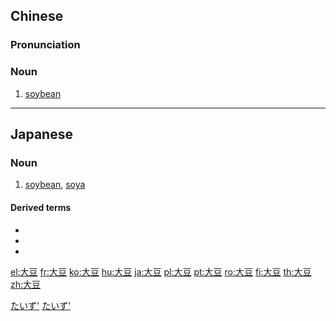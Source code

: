 ==Chinese==
{{zh-forms}}

===Pronunciation===
{{zh-pron
|m=dàdòu
|c=daai6 dau6-2
|mn=tōa-tāu
|cat=n
}}

===Noun===
{{zh-noun}}

# [[soybean]]

{{zh-cat|Vegetables}}

----

==Japanese==
{{ja-kanjitab|だい|ず|yomi=on}}

===Noun===
{{ja-noun|だいず}}

# [[soybean]], [[soya]]

====Derived terms====
* {{l|ja|大豆粕}}
* {{l|ja|大豆油}}
* {{l|ja|大豆たんぱく}}

[[Category:ja:Foods|たいず']]
[[Category:ja:Grains|たいず']]

[[el:大豆]]
[[fr:大豆]]
[[ko:大豆]]
[[hu:大豆]]
[[ja:大豆]]
[[pl:大豆]]
[[pt:大豆]]
[[ro:大豆]]
[[fi:大豆]]
[[th:大豆]]
[[zh:大豆]]